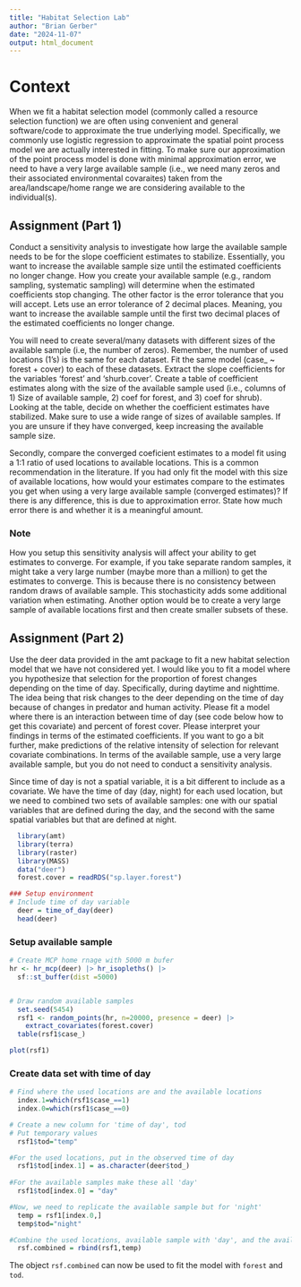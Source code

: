 ```yaml
---
title: "Habitat Selection Lab"
author: "Brian Gerber"
date: "2024-11-07"
output: html_document
---
```


# Context

When we fit a habitat selection model (commonly called a resource selection function) we are often using convenient and general software/code to approximate the true underlying model. Specifically, we commonly use logistic regression to approximate the spatial point process model we are actually interested in fitting. To make sure our approximation of the point process model is done with minimal approximation error, we need to have a very large available sample (i.e., we need many zeros and their associated environmental covaraites) taken from the area/landscape/home range we are considering available to the individual(s).

## Assignment (Part 1)

Conduct a sensitivity analysis to investigate how large the available sample needs to be for the slope coefficient estimates to stabilize. Essentially, you want to increase the available sample size until the estimated coefficients no longer change. How you create your available sample (e.g., random sampling, systematic sampling) will determine when the estimated coefficients stop changing. The other factor is the error tolerance that you will accept. Lets use an error tolerance of 2 decimal places. Meaning, you want to increase the available sample until the first two decimal places of the estimated coefficients no longer change. 


You will need to create several/many datasets with different sizes of the available sample (i.e, the number of zeros). Remember, the number of used locations (1's) is the same for each dataset. Fit the same model (case_ ~ forest + cover) to each of these datasets. Extract the slope coefficients for the variables 'forest' and 'shurb.cover'. Create a table of coefficient estimates along with the size of the available sample used (i.e., columns of 1) Size of available sample, 2) coef for forest, and 3) coef for shrub). Looking at the table, decide on whether the coefficient estimates have stabilized. Make sure to use a wide range of sizes of available samples. If you are unsure if they have converged, keep increasing the available sample size.

Secondly, compare the converged coeficient estimates to a model fit using a 1:1 ratio of used locations to available locations. This is a common recommendation in the literature. If you had only fit the model with this size of available locations, how would your estimates compare to the estimates you get when using a very large available sample (converged estimates)? If there is any difference, this is due to approximation error. State how much error there is and whether it is a meaningful amount. 

### Note

How you setup this sensitivity analysis will affect your ability to get estimates to converge. For example, if you take separate random samples, it might take a very large number (maybe more than a million) to get the estimates to converge. This is because there is no consistency between random draws of available sample. This stochasticity adds some additional variation when estimating. Another option would be to create a very large sample of available locations first and then create smaller subsets of these. 

## Assignment (Part 2)

Use the deer data provided in the amt package to fit a new habitat selection model that we have not considered yet. I would like you to fit a model where you hypothesize that selection for the proportion of forest changes depending on the time of day. Specifically, during daytime and nighttime. The idea being that risk changes to the deer depending on the time of day because of changes in predator and human activity. Please fit a model where there is an interaction between time of day (see code below how to get this covariate) and percent of forest cover. Please interpret your findings in terms of the estimated coefficients. If you want to go a bit further, make predictions of the relative intensity of selection for relevant covariate combinations. In terms of the available sample, use a very large available sample, but you do not need to conduct a sensitivity analysis.

Since time of day is not a spatial variable, it is a bit different to include as a covariate. We have the time of day (day, night) for each used location, but we need to combined two sets of available samples: one with our spatial variables that are defined during the day, and the second with the same spatial variables but that are defined at night.

```r
  library(amt)
  library(terra)
  library(raster)
  library(MASS)
  data("deer")
  forest.cover = readRDS("sp.layer.forest")
```


```r
 
### Setup environment
# Include time of day variable
  deer = time_of_day(deer)
  head(deer)
```

### Setup available sample

```r
# Create MCP home rnage with 5000 m bufer
hr <- hr_mcp(deer) |> hr_isopleths() |> 
  sf::st_buffer(dist =5000)


# Draw random available samples
  set.seed(5454)
  rsf1 <- random_points(hr, n=20000, presence = deer) |> 
    extract_covariates(forest.cover)  
  table(rsf1$case_)

plot(rsf1)

```

### Create data set with time of day

```r
# Find where the used locations are and the available locations
  index.1=which(rsf1$case_==1)
  index.0=which(rsf1$case_==0)

# Create a new column for 'time of day', tod
# Put temporary values
  rsf1$tod="temp"

#For the used locations, put in the observed time of day
  rsf1$tod[index.1] = as.character(deer$tod_)
  
#For the available samples make these all 'day'  
  rsf1$tod[index.0] = "day"

#Now, we need to replicate the available sample but for 'night'
  temp = rsf1[index.0,]
  temp$tod="night"

#Combine the used locations, available sample with 'day', and the available sample with 'night'  
  rsf.combined = rbind(rsf1,temp)
```

The object `rsf.combined` can now be used to fit the model with `forest` and `tod`.
